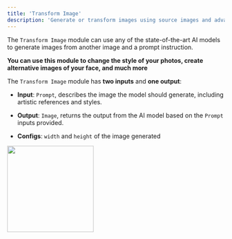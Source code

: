 ```yaml
---
title: 'Transform Image'
description: 'Generate or transform images using source images and advanced techniques such as style transfer or conditional generation.'
---
```


The `Transform Image` module can use any of the state-of-the-art AI models to generate images from another image and a prompt instruction. 

**You can use this module to change the style of your photos, create alternative images of your face, and much more**

The `Transform Image` module has **two inputs** and **one output**:

- **Input**: `Prompt`, describes the image the model should generate, including artistic references and styles.
- **Output**: `Image`, returns the output from the AI model based on the `Prompt` inputs provided.

- **Configs**: `width` and `height` of the image generated

<img height="200" src="/AIIT.png" />


